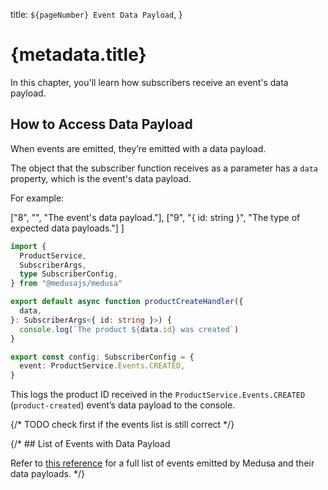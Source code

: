   title: `${pageNumber} Event Data Payload`,
}

# {metadata.title}

In this chapter, you'll learn how subscribers receive an event's data payload.

## How to Access Data Payload

When events are emitted, they’re emitted with a data payload. 

The object that the subscriber function receives as a parameter has a `data` property, which is the event's data payload.

For example:

  ["8", "", "The event's data payload."],
  ["9", "{ id: string }", "The type of expected data payloads."]
]

```ts title="src/subscribers/product-created.ts" highlights={highlights}
import {
  ProductService,
  SubscriberArgs,
  type SubscriberConfig,
} from "@medusajs/medusa"

export default async function productCreateHandler({
  data,
}: SubscriberArgs<{ id: string }>) {
  console.log(`The product ${data.id} was created`)
}

export const config: SubscriberConfig = {
  event: ProductService.Events.CREATED,
}
```

This logs the product ID received in the `ProductService.Events.CREATED` (`product-created`) event’s data payload to the console.

{/* TODO check first if the events list is still correct */}

{/* ## List of Events with Data Payload

Refer to [this reference](!resources!/events-reference) for a full list of events emitted by Medusa and their data payloads. */}